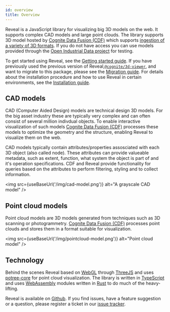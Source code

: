 ```yaml
---
id: overview
title: Overview
---
```


Reveal is a JavaScript library for visualizing big 3D models on the web. It supports complex CAD models and large point clouds. The library supports 3D model hosted by [Cognite Data Fusion (CDF)](https://docs.cognite.com/cdf/) which supports [ingestion of a variety of 3D formats](https://docs.cognite.com/cdf/3d/). If you do not have access you can use models provided through the [Open Industrial Data project](https://openindustrialdata.com/) for testing.

To get started using Reveal, see the [Getting started guide](./getting-started). If you have previously used the previous version of Reveal,[`@cognite/3d-viewer`](https://www.npmjs.com/package/@cognite/3d-viewer), and want to migrate to this package, please see the [Migration guide](./migration-guide). For details about the installation procedure and how to use Reveal in certain environments, see the [Installation guide](./installation).

## CAD models

CAD (Computer Aided Design) models are technical design 3D models. For the big asset industry these are typically very complex and can often consist of several million indivdual objects. To enable interactive visualization of such models [Cognite Data Fusion (CDF)](https://docs.cognite.com/cdf/) processes these models to optimize the geometry and the structure, enabling Reveal to visualize them on the web.

CAD models typically contain attributes/properties assosciated with each 3D object (also called node). These attributes can provide valueable metadata, such as extent, function, what system the object is part of and it's operation specifications. CDF and Reveal provide functionality for queries based on the attributes to perform filtering, styling and to collect information.

<img src={useBaseUrl('/img/cad-model.png')} alt="A grayscale CAD model" />

## Point cloud models

Point cloud models are 3D models generated from techniques such as 3D scanning or photogrammetry. [Cognite Data Fusion (CDF)](https://docs.cognite.com/cdf/) processes point clouds and stores them in a format suitable for visualization.

<img src={useBaseUrl('/img/pointcloud-model.png')} alt="Point cloud model" />

## Technology

Behind the scenes Reveal based on [WebGL](https://developer.mozilla.org/en-US/docs/Web/API/**WebGL_API**) through [ThreeJS](https://threejs.org/) and uses [potree-core](https://github.com/tentone/potree-core) for point cloud visualization. The library is written in [TypeScript](https://www.typescriptlang.org/) and uses [WebAssembly](https://webassembly.org/) modules written in [Rust](https://www.rust-lang.org/) to do much of the heavy-lifting.

Reveal is available on [Github](https://github.com/cognitedata/reveal). If you find issues, have a feature suggestion or a question, please register a ticket in our [issue tracker](https://github.com/cognitedata/reveal/issues).